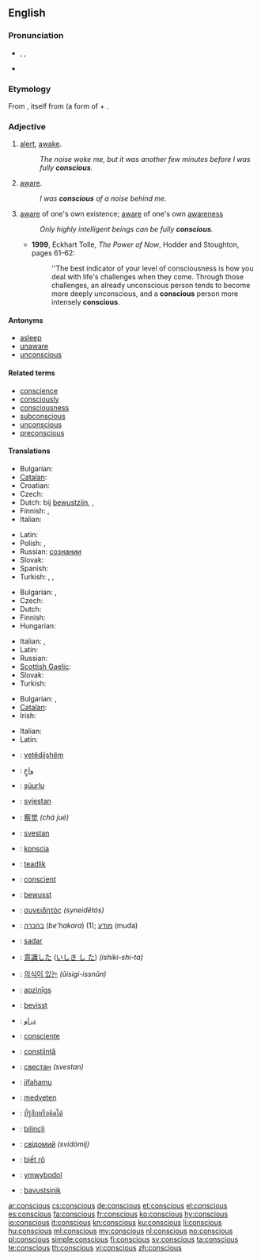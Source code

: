 ==English==

===Pronunciation===
* {{enPR|kŏn'shəs}}, {{IPA|/ˈkɒnʃəs/}}, {{SAMPA|/"kQnS@s/}}
* {{audio|en-us-conscious.ogg|Audio (US)}}

===Etymology===
From {{etyl|la}} {{term|conscius|lang=la}}, itself from {{term|con-|lang=la}} (a form of {{term|com-||together|lang=la}} + {{term|scire||to know|lang=la}}.

===Adjective===
{{en-adj}}

# [[alert]], [[awake]].
#: ''The noise woke me, but it was another few minutes before I was fully '''conscious'''.''
# [[aware]].
#: ''I was '''conscious''' of a noise behind me.''
# [[aware]] of one's own existence; [[aware]] of one's own [[awareness]]
#: ''Only highly intelligent beings can be fully '''conscious'''.''
#* '''1999''', Eckhart Tolle, ''The Power of Now'', Hodder and Stoughton, pages 61–62:
#*: ''The best indicator of your level of consciousness is how you deal with life's challenges when they come.  Through those challenges, an already unconscious person tends to become more deeply unconscious, and a '''conscious''' person more intensely '''conscious'''.

====Antonyms====
* [[asleep]]
* [[unaware]]
* [[unconscious]]

====Related terms====
* [[conscience]]
* [[consciously]]
* [[consciousness]]
* [[subconscious]]
* [[unconscious]]
* [[preconscious]]

====Translations====
{{trans-top|alert, awake}}
* Bulgarian: {{t|bg|в съзнание}}
* [[Catalan]]: {{t|ca|conscient}}
* Croatian: {{t|hr|svjestan|m}}
* Czech: {{t+|cs|při}} {{t-|cs|vědomí}}
* Dutch: bij [[bewustzijn]], {{t|nl|alert}}, {{t|nl|wakker}}
* Finnish: {{t-|fi|hereillä}}, {{t-|fi|taju|alt=tajuissaan}}
* Italian: {{t-|it|cosciente}}
{{trans-mid}}
* Latin: {{t|la|consciens}}
* Polish: {{t|pl|przytomny|m}}, {{t|pl|świadomy|m}}
* Russian: {{t|ru|находяшийся|tr=naxod'áš'ijs'a}} {{t+|ru|в|tr=v}} [[сознание|сознании]]
* Slovak: {{t-|sk|pri}} {{t-|sk|vedomí}}
* Spanish: {{t|es|consciente}}
* Turkish: {{t|tr|ayık}}, {{t|tr|uyanık}}, {{t|tr|farkında}}
{{trans-bottom}}

{{trans-top|aware}}
* Bulgarian: {{t|bg|усещащ}}, {{t|bg|съзнаващ}}
* Czech: {{t-|cs|vědomý}}
* Dutch: {{t+|nl|bewust}}
* Finnish: {{t+|fi|tietoinen}}
* Hungarian: {{t+|hu|tudatos}}
{{trans-mid}}
* Italian: {{t-|it|cosciente}}, {{t+|it|conscio|m}}
* Latin: {{t|la|consciens}}
* Russian: {{t|ru|сознающий|tr=soznajúš'ij}}
* [[Scottish Gaelic]]: {{t-|gd|mothachail|xs=Scottish Gaelic}}
* Slovak: {{t-|sk|vedomý}}
* Turkish: {{t|tr|farkında}}
{{trans-bottom}}

{{trans-top|aware of one's own existence}}
* Bulgarian: {{t|bg|съзнателен}},  {{t|bg|осъзнат}}
* [[Catalan]]: {{t|ca|conscient}}
* Irish: {{t-|ga|comhfhiosach|xs=Irish}}
{{trans-mid}}
* Italian: {{t-|it|cosciente}}
* Latin: {{t|la|consciens}}
{{trans-bottom}}

{{checktrans-top}}
* {{ttbc|sq}}: [[vetëdijshëm]]
* {{ttbc|ar}}: [[واعٍ]]
* {{ttbc|az}}: [[şüurlu]]
* {{ttbc|sh}}: [[svjestan]]
* {{ttbc|zh}}: [[察觉]] ''(chá jué)''
* {{ttbc|sh}}: [[svestan]]
* {{ttbc|eo}}: [[konscia]]
* {{ttbc|et}}: [[teadlik]]
* {{ttbc|fr}}: [[conscient]]
* {{ttbc|de}}: [[bewusst]]
* {{ttbc|el}}: [[συνειδητός]] ''(syneidētós)''
* {{ttbc|he}}: [[בהכרה]] (''be'hakara'') (1); [[מודע]] (muda)
* {{ttbc|id}}: [[sadar]]
{{trans-mid}}
* {{ttbc|ja}}: [[意識した]] ([[いしき し た]]) ''(ishiki-shi-ta)''
* {{ttbc|ko}}: [[의식이 있는]] ''(ŭisigi-issnŭn)''
* {{ttbc|lv}}: [[apzinīgs]]
* {{ttbc|no}}: [[bevisst]]
* {{ttbc|fa}}: [[ﺩﺭﺍﻭ]]
* {{ttbc|pt}}: [[consciente]]
* {{ttbc|ro}}: [[conștiință]]
* {{ttbc|sh}}: [[свестан]] ''(svestan)''
* {{ttbc|sw}}: [[jifahamu]]
* {{ttbc|sv}}: [[medveten]]
* {{ttbc|th}}: [[ที่รู้สึกหรือคิดได้]]
* {{ttbc|tr}}: [[bilinçli]]
* {{ttbc|uk}}: [[свідомий]] ''(svidómij)''
* {{ttbc|vi}}: [[biết rõ]]
* {{ttbc|cy}}: [[ymwybodol]]
* {{ttbc|yi}}: [[bavustsinik]]
{{trans-bottom}}

[[ar:conscious]]
[[cs:conscious]]
[[de:conscious]]
[[et:conscious]]
[[el:conscious]]
[[es:conscious]]
[[fa:conscious]]
[[fr:conscious]]
[[ko:conscious]]
[[hy:conscious]]
[[io:conscious]]
[[it:conscious]]
[[kn:conscious]]
[[ku:conscious]]
[[li:conscious]]
[[hu:conscious]]
[[ml:conscious]]
[[my:conscious]]
[[nl:conscious]]
[[no:conscious]]
[[pl:conscious]]
[[simple:conscious]]
[[fi:conscious]]
[[sv:conscious]]
[[ta:conscious]]
[[te:conscious]]
[[th:conscious]]
[[vi:conscious]]
[[zh:conscious]]